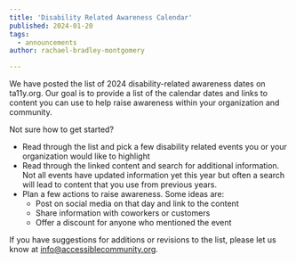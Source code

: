 ```yaml
---
title: 'Disability Related Awareness Calendar'
published: 2024-01-20
tags:
  - announcements
author: rachael-bradley-montgomery

---
```


We have posted the list of 2024 <ExternalLink href="https://www.ta11y.org/learning/topic?key=plan.z_holidays" inline={true}>disability-related awareness dates</ExternalLink> on <span class="text-brand fw-bold">t<span class="fw-lighter">a11y</span>.org</span>.  Our goal is to provide a list of the calendar dates and links to content you can use to help raise awareness within your organization and community.

Not sure how to get started?
- Read through the list and pick a few disability related events you or your organization would like to highlight
- Read through the linked content and search for additional information. Not all events have updated information yet this year but often a search will lead to content that you use from previous years.
- Plan a few actions to raise awareness. Some ideas are:
  - Post on social media on that day and link to the content
  - Share information with coworkers or customers  
  - Offer a discount for anyone who mentioned the event

If you have suggestions for additions or revisions to the list, please let us know at [info@accessiblecommunity.org](mailto:info@accessiblecommunity.org).

